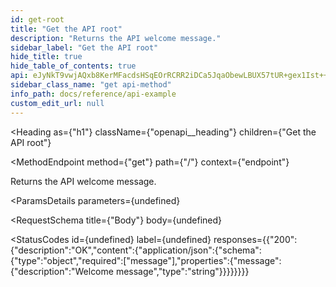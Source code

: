 ```yaml
---
id: get-root
title: "Get the API root"
description: "Returns the API welcome message."
sidebar_label: "Get the API root"
hide_title: true
hide_table_of_contents: true
api: eJyNkT9vwjAQxb8KerMFacdsHSqEOrRCRR2iDCa5JqaObewLBUX57tUR+gex1Ist++5+7z0PqClV0QQ23iHHmriPLs24pdnDy2r2SbbyHc06Skk3NIeCDxS1lK9q5GiI194zFFg3CXmBDRubUCpESsG7RAn5gPssk+2a9vwEhco7JsfyqkOwpjoPX+ySlAxIVUudlhOfAiGH3+6oEmCkfW8i1QK96BNsiKKQzcT9frhhv107EwPT/MTRuAbjtBQ64tZfrEIhaG6RYwEF4979WZhhK50SGB11F6yMO1BME+puns0zjArBJ+702ZbTnbQsiX+yjlOOVzKH33j+8zcXC0xHXgSrjRNqH60MmoQXkIxan1jOw7DViTbRjqNc73uKJ+RFqXDQ0eit2CrKUaElXVNEXgz4oJN4rSoKIvegbS/Mm78byz/ZLR9fMY5fek7R5w==
sidebar_class_name: "get api-method"
info_path: docs/reference/api-example
custom_edit_url: null
---
```



<Heading
  as={"h1"}
  className={"openapi__heading"}
  children={"Get the API root"}
>
</Heading>

<MethodEndpoint
  method={"get"}
  path={"/"}
  context={"endpoint"}
>
  
</MethodEndpoint>



Returns the API welcome message.

<ParamsDetails
  parameters={undefined}
>
  
</ParamsDetails>

<RequestSchema
  title={"Body"}
  body={undefined}
>
  
</RequestSchema>

<StatusCodes
  id={undefined}
  label={undefined}
  responses={{"200":{"description":"OK","content":{"application/json":{"schema":{"type":"object","required":["message"],"properties":{"message":{"description":"Welcome message","type":"string"}}}}}}}}
>
  
</StatusCodes>


      